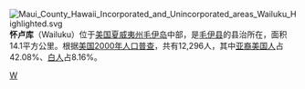 [[File:Maui_County_Hawaii_Incorporated_and_Unincorporated_areas_Wailuku_Highlighted.svg|right]]
'''怀卢库'''（Wailuku）位于[[美国|美国]][[夏威夷州|夏威夷州]][[毛伊岛|毛伊岛]]中部，是[[毛伊县_(夏威夷州)|毛伊县]]的县治所在，面积14.1平方公里。根据[[美国2000年人口普查|美国2000年人口普查]]，共有12,296人，其中[[亚裔美国人|亚裔美国人]]占42.08%、[[白人|白人]]占8.16%。

{{hawaii-stub}}
{{coord|display=title}}
{{夏威夷州縣治}}
{{茂宜縣 (夏威夷州)}}
{{normdaten}}
[[Category:夏威夷州城市|W]]